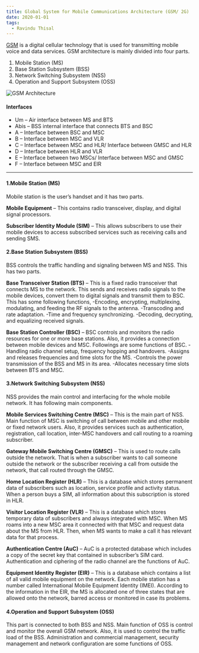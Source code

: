 ```yaml
---
title: Global System for Mobile Communications Architecture (GSM/ 2G)
date: 2020-01-01
tags:
  - Ravindu Thisal
---
```


[GSM](https://www.tutorialspoint.com/gsm/gsm_architecture.htm) is a digital cellular technology that is used for transmitting mobile voice and data services.
GSM architecture is mainly divided into four parts.
1. Mobile Station (MS)
2. Base Station Subsystem (BSS)
3. Network Switching Subsystem (NSS)
4. Operation and Support Subsystem (OSS)

![GSM Architecture](./GSM_Archi.jpg)

#### Interfaces
* Um – Air interface between MS and BTS
* Abis – BSS internal interface that connects BTS and BSC
* A – Interface between BSC and MSC
* B – Interface between MSC and VLR
* C – Interface between MSC and HLR/ Interface between GMSC and HLR
* D – Interface between HLR and VLR
* E – Interface between two MSCs/ Interface between MSC and GMSC
* F – Interface between MSC and EIR

---

#### 1.Mobile Station (MS)

Mobile station is the user’s handset and it has two parts.

**Mobile Equipment** – This contains radio transceiver, display, and digital signal processors.

**Subscriber Identity Module (SIM)** – This allows subscribers to use their mobile devices to access subscribed services such as    receiving calls and sending SMS.

#### 2.Base Station Subsystem (BSS)

BSS controls the traffic handling and signaling between MS and NSS. This has two parts.

**Base Transceiver Station (BTS)** – This is a fixed radio transceiver that connects MS to the network. This sends and receives radio signals to the mobile devices, convert them to digital signals and transmit them to BSC. This has some following functions,
-Encoding, encrypting, multiplexing, modulating, and feeding the RF signals to the antenna.
-Transcoding and rate adaptation.
-Time and frequency synchronizing.
-Decoding, decrypting, and equalizing received signals.

**Base Station Controller (BSC)** – BSC controls and monitors the radio resources for one or more base stations. Also, it provides a connection between mobile devices and MSC. Followings are some functions of BSC.
-Handling radio channel setup, frequency hopping and handovers.
-Assigns and releases frequencies and time slots for the MS.
-Controls the power transmission of the BSS and MS in its area.
-Allocates necessary time slots between BTS and MSC.

#### 3.Network Switching Subsystem (NSS)
NSS provides the main control and interfacing for the whole mobile network. It has following main components.

**Mobile Services Switching Centre (MSC)** – This is the main part of NSS. Main function of MSC is switching of call between mobile and other mobile or fixed network users. Also, it provides services such as authentication, registration, call location, inter-MSC handovers and call routing to a roaming subscriber.

**Gateway Mobile Switching Centre (GMSC)** – This is used to route calls outside the network. That is when a subscriber wants to call someone outside the network or the subscriber receiving a call from outside the network, that call routed through the GMSC.

**Home Location Register (HLR)** – This is a database which stores permanent data of subscribers such as location, service profile and activity status. When a person buys a SIM, all information about this subscription is stored in HLR.

**Visitor Location Register (VLR)** – This is a database which stores temporary data of subscribers and always integrated with MSC. When MS roams into a new MSC area it connected with that MSC and request data about the MS from HLR. Then, when MS wants to make a call it has relevant data for that process.

**Authentication Centre (AuC)** – AuC is a protected database which includes a copy of the secret key that contained in subscriber’s SIM card. Authentication and ciphering of the radio channel are the functions of AuC.

**Equipment Identity Register (EIR)** – This is a database which contains a list of all valid mobile equipment on the network. Each mobile station has a number called International Mobile Equipment Identity (IMEI). According to the information in the EIR, the MS is allocated one of three states that are allowed onto the network, barred access or monitored in case its problems.

#### 4.Operation and Support Subsystem (OSS)

This part is connected to both BSS and NSS. Main function of OSS is control and monitor the overall GSM network. Also, it is used to control the traffic load of the BSS. Administration and commercial management, security management and network configuration are some functions of OSS.




